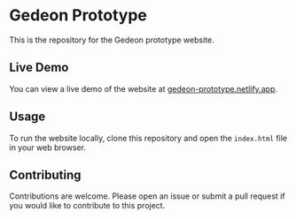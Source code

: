 # Gedeon Prototype

This is the repository for the Gedeon prototype website.

## Live Demo

You can view a live demo of the website at [gedeon-prototype.netlify.app](https://gedeon-prototype.netlify.app).

## Usage

To run the website locally, clone this repository and open the `index.html` file in your web browser.

## Contributing

Contributions are welcome. Please open an issue or submit a pull request if you would like to contribute to this project.
